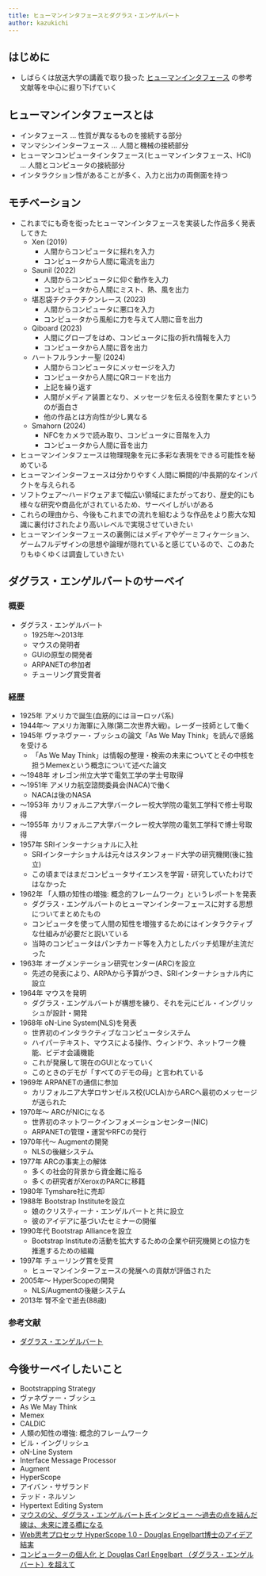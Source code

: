```yaml
---
title: ヒューマンインタフェースとダグラス・エンゲルバート
author: kazukichi
---
```


<Author frontmatter={frontmatter} />

## はじめに

- しばらくは放送大学の講義で取り扱った [ヒューマンインタフェース](https://www.amazon.co.jp/dp/4595324162) の参考文献等を中心に掘り下げていく

## ヒューマンインタフェースとは

- インタフェース ... 性質が異なるものを接続する部分
- マンマシンインターフェース ... 人間と機械の接続部分
- ヒューマンコンピュータインタフェース(ヒューマンインタフェース、HCI) ... 人間とコンピュータの接続部分
- インタラクション性があることが多く、入力と出力の両側面を持つ

## モチベーション

- これまでにも奇を衒ったヒューマンインタフェースを実装した作品多く発表してきた
    - Xen (2019)
        - 人間からコンピュータに揺れを入力
        - コンピュータから人間に電流を出力
    - Saunil (2022)
        - 人間からコンピュータに仰ぐ動作を入力
        - コンピュータから人間にミスト、熱、風を出力
    - 堪忍袋チクチクチクンレース (2023)
        - 人間からコンピュータに悪口を入力
        - コンピュータから風船に力を与えて人間に音を出力
    - Qiboard (2023)
        - 人間にグローブをはめ、コンピュータに指の折れ情報を入力
        - コンピュータから人間に音を出力
    - ハートフルランナー聖 (2024)
        - 人間からコンピュータにメッセージを入力
        - コンピュータから人間にQRコードを出力
        - 上記を繰り返す
        - 人間がメディア装置となり、メッセージを伝える役割を果たすというのが面白さ
        - 他の作品とは方向性が少し異なる
    - Smahorn (2024)
        - NFCをカメラで読み取り、コンピュータに音階を入力
        - コンピュータから人間に音を出力
- ヒューマンインタフェースは物理現象を元に多彩な表現をできる可能性を秘めている
- ヒューマンインターフェースは分かりやすく人間に瞬間的/中長期的なインパクトを与えられる
- ソフトウェア〜ハードウェアまで幅広い領域にまたがっており、歴史的にも様々な研究や商品化がされているため、サーベイしがいがある
- これらの理由から、今後もこれまでの流れを組むような作品をより膨大な知識に裏付けされたより高いレベルで実現させていきたい
- ヒューマンインターフェースの裏側にはメディアやゲーミフィケーション、ゲームフルデザインの思想や論理が隠れていると感じているので、このあたりもゆくゆくは調査していきたい

## ダグラス・エンゲルバートのサーベイ

### 概要

- ダグラス・エンゲルバート
    - 1925年〜2013年
    - マウスの発明者
    - GUIの原型の開発者
    - ARPANETの参加者
    - チューリング賞受賞者

### 経歴

- 1925年 アメリカで誕生(血筋的にはヨーロッパ系)
- 1944年〜 アメリカ海軍に入隊(第二次世界大戦)。レーダー技師として働く
- 1945年 ヴァネヴァー・ブッシュの論文「As We May Think」を読んで感銘を受ける
    - 「As We May Think」は情報の整理・検索の未来についてとその中核を担うMemexという概念について述べた論文
- 〜1948年 オレゴン州立大学で電気工学の学士号取得
- 〜1951年 アメリカ航空諮問委員会(NACA)で働く
    - NACAは後のNASA
- 〜1953年 カリフォルニア大学バークレー校大学院の電気工学科で修士号取得
- 〜1955年 カリフォルニア大学バークレー校大学院の電気工学科で博士号取得
- 1957年 SRIインターナショナルに入社
    - SRIインターナショナルは元々はスタンフォード大学の研究機関(後に独立)
    - この頃まではまだコンピュータサイエンスを学習・研究していたわけではなかった
- 1962年 「人類の知性の増強: 概念的フレームワーク」というレポートを発表
    - ダグラス・エンゲルバートのヒューマンインターフェースに対する思想についてまとめたもの
    - コンピュータを使って人間の知性を増強するためにはインタラクティブな仕組みが必要だと説いている
    - 当時のコンピュータはパンチカード等を入力としたバッチ処理が主流だった
- 1963年 オーグメンテーション研究センター(ARC)を設立
    - 先述の発表により、ARPAから予算がつき、SRIインターナショナル内に設立
- 1964年 マウスを発明
    - ダグラス・エンゲルバートが構想を練り、それを元にビル・イングリッシュが設計・開発
- 1968年 oN-Line System(NLS)を発表
    - 世界初のインタラクティブなコンピュータシステム
    - ハイパーテキスト、マウスによる操作、ウィンドウ、ネットワーク機能、ビデオ会議機能
    - これが発展して現在のGUIとなっていく
    - このときのデモが「すべてのデモの母」と言われている
- 1969年 ARPANETの通信に参加
    - カリフォルニア大学ロサンゼルス校(UCLA)からARCへ最初のメッセージが送られた
- 1970年〜 ARCがNICになる
    - 世界初のネットワークインフォメーションセンター(NIC)
    - ARPANETの管理・運営やRFCの発行
- 1970年代〜 Augmentの開発
    - NLSの後継システム
- 1977年 ARCの事実上の解体
    - 多くの社会的背景から資金難に陥る
    - 多くの研究者がXeroxのPARCに移籍
- 1980年 Tymshare社に売却
- 1988年 Bootstrap Instituteを設立
    - 娘のクリスティーナ・エンゲルバートと共に設立
    - 彼のアイデアに基づいたセミナーの開催
- 1990年代 Bootstrap Allianceを設立
    - Bootstrap Instituteの活動を拡大するための企業や研究機関との協力を推進するための組織
- 1997年 チューリング賞を受賞
    - ヒューマンインターフェースの発展への貢献が評価された
- 2005年〜 HyperScopeの開発
    - NLS/Augmentの後継システム
- 2013年 腎不全で逝去(88歳)

### 参考文献

- [ダグラス・エンゲルバート](https://ja.wikipedia.org/wiki/%E3%83%80%E3%82%B0%E3%83%A9%E3%82%B9%E3%83%BB%E3%82%A8%E3%83%B3%E3%82%B2%E3%83%AB%E3%83%90%E3%83%BC%E3%83%88)

## 今後サーベイしたいこと

- Bootstrapping Strategy
- ヴァネヴァー・ブッシュ
- As We May Think
- Memex
- CALDIC
- 人類の知性の増強: 概念的フレームワーク
- ビル・イングリッシュ
- oN-Line System
- Interface Message Processor
- Augment
- HyperScope
- アイバン・サザランド
- テッド・ネルソン
- Hypertext Editing System
- [マウスの父、ダグラス・エンゲルバート氏インタビュー ～過去の点を結んだ線は、未来に渡る橋になる](https://pc.watch.impress.co.jp/docs/2006/0322/engelbart.htm)
- [Web思考プロセッサ HyperScope 1.0 - Douglas Engelbart博士のアイデア結実](https://web.archive.org/web/20120201015321/http://news.mynavi.jp/news/2006/09/07/345.html)
- [コンピューターの個人化 と Douglas Carl Engelbart （ダグラス・エンゲルバート）を超えて](https://note.com/masayamori/n/n8ba97c1d8aef)
